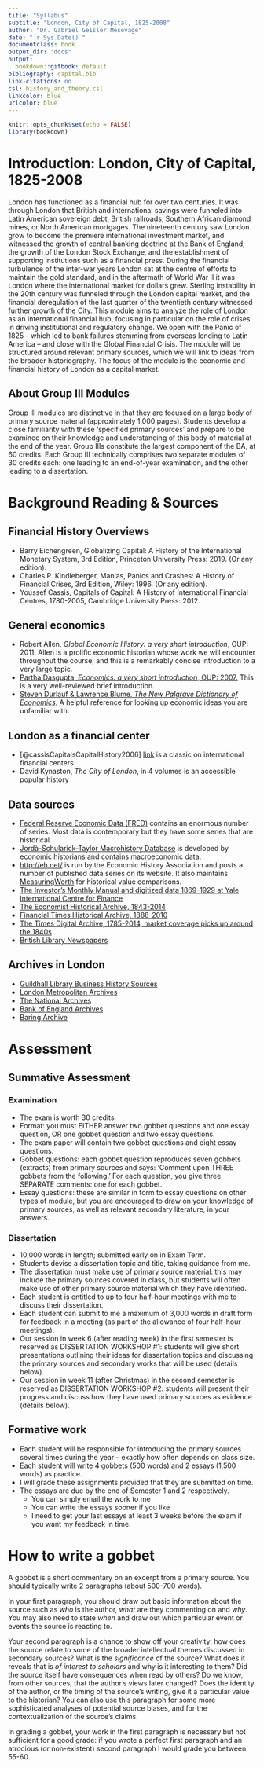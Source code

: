 ```yaml
---
title: "Syllabus"
subtitle: "London, City of Capital, 1825-2008"
author: "Dr. Gabriel Geisler Mesevage"
date: "`r Sys.Date()`"
documentclass: book
output_dir: "docs"
output:
  bookdown::gitbook: default
bibliography: capital.bib
link-citations: no
csl: history_and_theory.csl
linkcolor: blue
urlcolor: blue
---
```


```r
knitr::opts_chunk$set(echo = FALSE)
library(bookdown)
```

# Introduction: London, City of Capital, 1825-2008 {-}

London has functioned as a financial hub for over two centuries. It was through London that British and international savings were funneled into Latin American sovereign debt, British railroads, Southern African diamond mines, or North American mortgages. The nineteenth century saw London grow to become the premiere international investment market, and witnessed the growth of central banking doctrine at the Bank of England, the growth of the London Stock Exchange, and the establishment of supporting institutions such as a financial press. During the financial turbulence of the inter-war years London sat at the centre of efforts to maintain the gold standard, and in the aftermath of World War II it was London where the international market for dollars grew. Sterling instability in the 20th century was funneled through the London capital market, and the financial deregulation of the last quarter of the twentieth century witnessed further growth of the City. This module aims to analyze the role of London as an international financial hub, focusing in particular on the role of crises in driving institutional and regulatory change. We open with the Panic of 1825 -- which led to bank failures stemming from overseas lending to Latin America -- and close with the Global Financial Crisis. The module will be structured around relevant primary sources, which we will link to ideas from the broader historiography. The focus of the module is the economic and financial history of London as a capital market. 


## About Group III Modules

Group III modules are distinctive in that they are focused on a large body of primary source material (approximately 1,000 pages). Students develop a close familiarity with these ‘specified primary sources’ and prepare to be examined on their knowledge and understanding of this body of material at the end of the year. Group IIIs constitute the largest component of the BA, at 60 credits. Each Group III technically comprises two separate modules of 30 credits each: one leading to an end-of-year examination, and the other leading to a dissertation.

# Background Reading & Sources {-}

## Financial History Overviews

+ Barry Eichengreen, Globalizing Capital: A History of the International Monetary System, 3rd Edition, Princeton University Press: 2019. (Or any edition).
+ Charles P. Kindleberger, Manias, Panics and Crashes: A History of Financial Crises, 3rd Edition, Wiley: 1996. (Or any edition).
+ Youssef Cassis, Capitals of Capital: A History of International Financial Centres, 1780-2005, Cambridge University Press: 2012.

## General economics

+ Robert Allen, *Global Economic History: a very short introduction*, OUP: 2011. Allen is a prolific economic historian whose work we will encounter throughout the course, and this is a remarkably concise introduction to a very large topic.
+ [Partha Dasgupta, *Economics: a very short introduction*, OUP: 2007.](https://ebookcentral.proquest.com/lib/kcl/reader.action?docID=415258&ppg=2) This is a very well-reviewed brief introduction.
+ [Steven Durlauf & Lawrence Blume, *The New Palgrave Dictionary of Economics*.](https://link.springer.com/referencework/10.1057/978-1-349-95121-5#editorsandaffiliations) A helpful reference for looking up economic ideas you are unfamiliar with.

## London as a financial center

+ [@cassisCapitalsCapitalHistory2006]  [link](https://ebookcentral.proquest.com/lib/kcl/reader.action?docID=802981&ppg=90) is a classic on international financial centers
+ David Kynaston, *The City of London*, in 4 volumes is an accessible popular history

## Data sources

+ [Federal Reserve Economic Data (FRED)](https://fred.stlouisfed.org/) contains an enormous number of series. Most data is contemporary but they have some series that are historical.
+ [Jordà-Schularick-Taylor Macrohistory Database](http://www.macrohistory.net/data/) is developed by economic historians and contains macroeconomic data.
+ [http://eh.net/](http://eh.net/) is run by the Economic History Association and posts a number of published data series on its website. It also maintains [MeasuringWorth](https://www.measuringworth.com/datasets.html) for historical value comparisons.
+ [The Investor's Monthly Manual and digitized data 1869-1929 at Yale International Centre for Finance](https://som.yale.edu/faculty-research/our-centers-initiatives/international-center-finance/data/historical-financial-research-data/london-stock-exchange)
+ [The Economist Historical Archive, 1843-2014](https://go.gale.com/ps/start.do?p=ECON&u=kings)
+ [Financial Times Historical Archive, 1888-2010](https://go.gale.com/ps/start.do?p=FTHA&u=kings)
+ [The Times Digital Archive, 1785-2014, market coverage picks up around the 1840s](https://go.gale.com/ps/start.do?p=TTDA&u=kings)
+ [British Library Newspapers](https://go.gale.com/ps/start.do?p=BNCN&u=kings)

## Archives in London

+ [Guildhall Library Business History Sources](https://www.cityoflondon.gov.uk/things-to-do/guildhall-library/collections/Pages/Business-history.aspx)
+ [London Metropolitan Archives](https://www.cityoflondon.gov.uk/things-to-do/london-metropolitan-archives/the-collections/Pages/default.aspx)
+ [The National Archives](https://nationalarchives.gov.uk/)
+ [Bank of England Archives](https://www.bankofengland.co.uk/archive)
+ [Baring Archive](https://baringarchive.org.uk/)

# Assessment {-}

## Summative Assessment

### Examination

+ The exam is worth 30 credits. 
+ Format: you must EITHER answer two gobbet questions and one essay question, OR one gobbet question and two essay questions.
+ The exam paper will contain two gobbet questions and eight essay questions.
+ Gobbet questions: each gobbet question reproduces seven gobbets (extracts) from primary sources and says: ‘Comment upon THREE gobbets from the following.’ For each question, you give three SEPARATE comments: one for each gobbet.
+ Essay questions: these are similar in form to essay questions on other types of module, but you are encouraged to draw on your knowledge of primary sources, as well as relevant secondary literature, in your answers.

### Dissertation 

+ 10,000 words in length; submitted early on in Exam Term.
+ Students devise a dissertation topic and title, taking guidance from me.
+ The dissertation must make use of primary source material: this may
include the primary sources covered in class, but students will often make use of other primary source material which they have identified.
+ Each student is entitled to up to four half-hour meetings with me to discuss their dissertation.
+ Each student can submit to me a maximum of 3,000 words in draft form for feedback in a meeting (as part of the allowance of four half-hour meetings).
+ Our session in week 6 (after reading week) in the first semester is reserved as DISSERTATION WORKSHOP #1: students will give short presentations outlining their ideas for dissertation topics and discussing the primary sources and secondary works that will be used (details below).
+ Our session in week 11 (after Christmas) in the second semester is reserved as DISSERTATION WORKSHOP #2: students will present their progress and discuss how they have used primary sources as evidence (details below).

## Formative work

+ Each student will be responsible for introducing the primary sources several times during the year -- exactly how often depends on class size.
+ Each student will write 4 gobbets (500 words) and 2 essays (1,500 words) as practice.
+ I will grade these assignments provided that they are submitted on time.
+ The essays are due by the end of Semester 1 and 2 respectively.
    - You can simply email the work to me
    - You can write the essays sooner if you like
    - I need to get your last essays at least 3 weeks before the exam if you want my feedback in time.

# How to write a gobbet

A gobbet is a short commentary on an excerpt from a primary source. You should typically write 2 paragraphs (about 500-700 words).

In your first paragraph, you should draw out basic information about the source such as *who* is the author, *what* are they commenting on and *why*. You may also need to state *when* and draw out which particular event or events the source is reacting to.

Your second paragraph is a chance to show off your creativity: how does the source relate to some of the broader intellectual themes discussed in secondary sources? What is the *significance* of the source? What does it reveals that is *of interest to scholars* and why is it interesting to them? Did the source itself have consequences when read by others? Do we know, from other sources, that the author's views later changed? Does the identity of the author, or the timing of the source's writing,
give it a particular value to the historian? You can also use this paragraph for some more sophisticated analyses of potential source biases, and for the contextualization of the source's claims.

In grading a gobbet, your work in the first paragraph is necessary but not sufficient for a good grade: if you wrote a perfect first paragraph and an atrocious (or non-existent) second paragraph I would grade you between 55-60.
